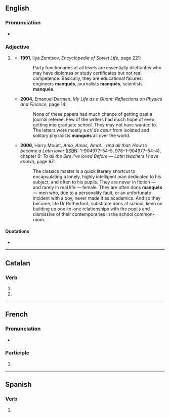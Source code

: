 {{also|manques|manquês}}
==English==

===Pronunciation===
* {{a|French}} {{IPA|en|/mɑ̃ke/}}

===Adjective===
{{head|en|adjective form}}

# {{lb|en|postpositive}} {{plural of|en|manqué}}
#* '''1991''', Ilya Zemtsov, ''Encyclopedia of Soviet Life'', page 221:
#*: Party functionaries at all levels are essentially dilettantes who may have diplomas or study certificates but not real competence. Basically, they are educational failures: engineers '''manqués''', journalists '''manqués''',<!-- In the source text, this word was hyphenated thus: [man-qués] due to line justification. --> scientists '''manqués'''.
#* '''2004''', Emanuel Derman, ''My Life as a Quant: Reflections on Physics and Finance'', page 14:
#*: None of these papers had much chance of getting past a journal referee. Few of the writers had much hope of even getting into graduate school. They may not have wanted to. The letters were mostly a ''cri de cœur'' from isolated and solitary physicists '''manqués''' all over the world.
#* '''2006''', Harry Mount, ''Amo, Amas, Amat... and all that: How to become a Latin lover'' ([[ISBN]]: 1–904977–54–5, 978–1–904977–54–4), chapter 6: ''To all the Sirs I’ve loved Before — Latin teachers I have known'', page 97:
#*: The classics master is a quick literary shortcut to encapsulating a lonely, highly intelligent man dedicated to his subject, and often to his pupils. They are never in fiction — and rarely in real life — female. They are often dons '''manqués''' — men who, due to a personality fault, or an unfortunate incident with a boy, never made it as academics. And so they become, life Dr Rutherford, substitute dons at school, keen on building up one-to-one relationships with the pupils and dismissive of their contemporaries in the school common-room.

====Quotations====
* {{seeCites|en}}

----

==Catalan==

===Verb===
{{head|ca|verb form}}

# {{ca-verb form of|p=1|n=sg|t=impf|m=sub|mancar}}
# {{ca-verb form of|p=3|n=sg|t=impf|m=sub|mancar}}

----

==French==

===Pronunciation===
* {{audio|fr|LL-Q150 (fra)-Lepticed7-manqués.wav|Audio}}

===Participle===
{{head|fr|past participle form|g=m-p}}

# {{masculine plural past participle of|fr|manquer}}

----

==Spanish==

===Verb===
{{head|es|verb form}}

# {{es-verb form of|mancar}}